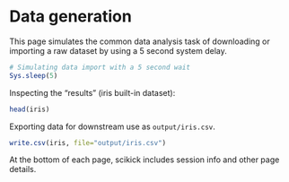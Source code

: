 # Data generation

This page simulates the common data analysis task of downloading or importing 
a raw dataset by using a 5 second system delay.

```r
# Simulating data import with a 5 second wait
Sys.sleep(5)
```

Inspecting the "results" (iris built-in dataset):

```r
head(iris)
```

Exporting data for downstream use as `output/iris.csv`.

```r
write.csv(iris, file="output/iris.csv")
```

At the bottom of each page, scikick includes session info and other page details.

